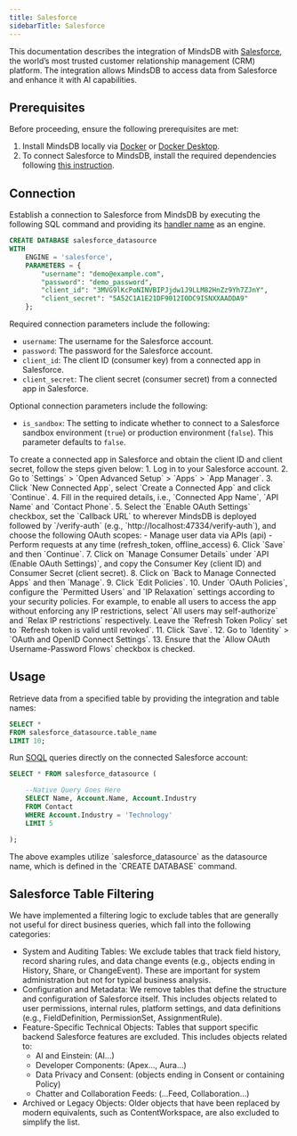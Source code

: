 ```yaml
---
title: Salesforce
sidebarTitle: Salesforce
---
```


This documentation describes the integration of MindsDB with [Salesforce](https://www.salesforce.com/), the world’s most trusted customer relationship management (CRM) platform.
The integration allows MindsDB to access data from Salesforce and enhance it with AI capabilities.

## Prerequisites

Before proceeding, ensure the following prerequisites are met:

1. Install MindsDB locally via [Docker](https://docs.mindsdb.com/setup/self-hosted/docker) or [Docker Desktop](https://docs.mindsdb.com/setup/self-hosted/docker-desktop).
2. To connect Salesforce to MindsDB, install the required dependencies following [this instruction](https://docs.mindsdb.com/setup/self-hosted/docker#install-dependencies).

## Connection

Establish a connection to Salesforce from MindsDB by executing the following SQL command and providing its [handler name](https://github.com/mindsdb/mindsdb/tree/main/mindsdb/integrations/handlers/salesforce_handler) as an engine.

```sql
CREATE DATABASE salesforce_datasource
WITH
    ENGINE = 'salesforce',
    PARAMETERS = {
        "username": "demo@example.com",
        "password": "demo_password",
        "client_id": "3MVG9lKcPoNINVBIPJjdw1J9LLM82HnZz9Yh7ZJnY",
        "client_secret": "5A52C1A1E21DF9012IODC9ISNXXAADDA9"
    };
```

Required connection parameters include the following:

* `username`: The username for the Salesforce account.
* `password`: The password for the Salesforce account.
* `client_id`: The client ID (consumer key) from a connected app in Salesforce.
* `client_secret`: The client secret (consumer secret) from a connected app in Salesforce.

Optional connection parameters include the following:

* `is_sandbox`: The setting to indicate whether to connect to a Salesforce sandbox environment (`true`) or production environment (`false`). This parameter defaults to `false`.

<Tip>
To create a connected app in Salesforce and obtain the client ID and client secret, follow the steps given below:
1. Log in to your Salesforce account.
2. Go to `Settings` > `Open Advanced Setup` > `Apps` > `App Manager`.
3. Click `New Connected App`, select `Create a Connected App` and click `Continue`.
4. Fill in the required details, i.e., `Connected App Name`, `API Name` and `Contact Phone`.
5. Select the `Enable OAuth Settings` checkbox, set the `Callback URL` to wherever MindsDB is deployed followed by `/verify-auth` (e.g., `http://localhost:47334/verify-auth`), and choose the following OAuth scopes:
 - Manage user data via APIs (api)
 - Perform requests at any time (refresh_token, offline_access)
6. Click `Save` and then `Continue`.
7. Click on `Manage Consumer Details` under `API (Enable OAuth Settings)`, and copy the Consumer Key (client ID) and Consumer Secret (client secret).
8. Click on `Back to Manage Connected Apps` and then `Manage`.
9. Click `Edit Policies`.
10. Under `OAuth Policies`, configure the `Permitted Users` and `IP Relaxation` settings according to your security policies. For example, to enable all users to access the app without enforcing any IP restrictions, select `All users may self-authorize` and `Relax IP restrictions` respectively. Leave the `Refresh Token Policy` set to `Refresh token is valid until revoked`.
11. Click `Save`.
12. Go to `Identity` > `OAuth and OpenID Connect Settings`.
13. Ensure that the `Allow OAuth Username-Password Flows` checkbox is checked.
</Tip>

## Usage

Retrieve data from a specified table by providing the integration and table names:

```sql
SELECT *
FROM salesforce_datasource.table_name
LIMIT 10;
```

Run [SOQL](https://developer.salesforce.com/docs/atlas.en-us.soql_sosl.meta/soql_sosl/sforce_api_calls_soql.htm) queries directly on the connected Salesforce account:

```sql
SELECT * FROM salesforce_datasource (

    --Native Query Goes Here
    SELECT Name, Account.Name, Account.Industry
    FROM Contact
    WHERE Account.Industry = 'Technology'
    LIMIT 5

);
```

<Note>
The above examples utilize `salesforce_datasource` as the datasource name, which is defined in the `CREATE DATABASE` command.
</Note>

## Salesforce Table Filtering

We have implemented a filtering logic to exclude tables that are generally not useful for direct business queries, which fall into the following categories:

* System and Auditing Tables: We exclude tables that track field history, record sharing rules, and data change events (e.g., objects ending in History, Share, or ChangeEvent). These are important for system administration but not for typical business analysis.
* Configuration and Metadata: We remove tables that define the structure and configuration of Salesforce itself. This includes objects related to user permissions, internal rules, platform settings, and data definitions (e.g., FieldDefinition, PermissionSet, AssignmentRule).
* Feature-Specific Technical Objects: Tables that support specific backend Salesforce features are excluded. This includes objects related to:
   * AI and Einstein: (AI...)
   * Developer Components: (Apex..., Aura...)
   * Data Privacy and Consent: (objects ending in Consent or containing Policy)
   * Chatter and Collaboration Feeds: (...Feed, Collaboration...)
* Archived or Legacy Objects: Older objects that have been replaced by modern equivalents, such as ContentWorkspace, are also excluded to simplify the list.
